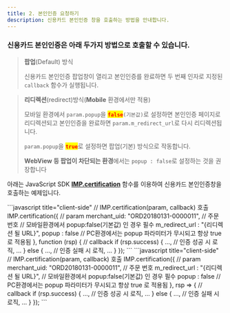 ```yaml
---
title: 2. 본인인증 요청하기
description: 신용카드 본인인증 창을 호출하는 방법을 안내합니다.
---
```



### 신용카드 본인인증은 아래 두가지 방법으로 호출할 수 있습니다.

> **팝업**(Default) 방식
>
> 신용카드 본인인증 팝업창이 열리고 본인인증를 완료하면 두 번째 인자로 지정된 `callback` 함수가 실행됩니다.

> **리디렉션**(redirect)방식(**Mobile** 환경에서만 적용)
>
> 모바일 환경에서 `param.popup`을 <mark style="color:red;">**`false`**</mark>`(기본값)`로 설정하면 본인인증 페이지로 리디렉션되고 본인인증을 완료하면 `param.m_redirect_url`로 다시 리디렉션됩니다.
>
> `param.popup`을 <mark style="color:red;">**`true`**</mark>로 설정하면 팝업(기본) 방식으로 작동합니다.
>
> **WebView 등 팝업이 차단되는 환경**에서는 `popup : false`로 설정하는 것을 권장합니다

아래는 JavaScript SDK [**IMP.certification**](../../sdk/javascript-sdk/cft) 함수를 이용하여 신용카드 본인인증창을 호출하는 예제입니다.

<Tabs>
<Tab title="JavaScript">
```javascript title="client-side"
// IMP.certification(param, callback) 호출
  IMP.certification({ // param
    merchant_uid: "ORD20180131-0000011", // 주문 번호
    // 모바일환경에서 popup:false(기본값) 인 경우 필수
    m_redirect_url : "{리디렉션 될 URL}", 
    popup : false // PC환경에서는 popup 파라미터가 무시되고 항상 true 로 적용됨
  }, function (rsp) { // callback
    if (rsp.success) {
      ...,
      // 인증 성공 시 로직,
      ...
    } else {
      ...,
      // 인증 실패 시 로직,
      ...
    }
  });
```

</Tab>

<Tab title="ES Next">
```javascript title="client-side"
// IMP.certification(param, callback) 호출
  IMP.certification({ // param
    merchant_uid: "ORD20180131-0000011", // 주문 번호
    m_redirect_url : "{리디렉션 될 URL}", // 모바일환경에서 popup:false(기본값) 인 경우 필수
    popup : false // PC환경에서는 popup 파라미터가 무시되고 항상 true 로 적용됨
  }, rsp => { // callback
    if (rsp.success) {
      ...,
      // 인증 성공 시 로직,
      ...
    } else {
      ...,
      // 인증 실패 시 로직,
      ...
    }
  });
```

</Tab>
</Tabs>
